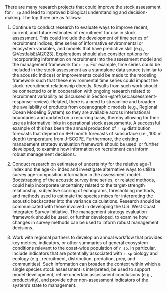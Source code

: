 <!-- This section is loaded from within
executive-summary/executive-summary.rmd and also from
research-needs-section/research-needs-loader.rmd -->

There are many research projects that could improve the stock assessment for
`r sp` and lead to improved biological understanding and decision-making. The
top three are as follows:

1. Continue to conduct research to evaluate ways to improve recent, current,
and future estimates of recruitment for use in stock assessment. This could
include the development of time series of recruitment indices, time series of
informative environmental or ecosystem variables, and models that have
predictive skill [e.g., @VestfalsEtAl2023]. Explorations should also consider
options for incorporating information on recruitment into the assessment model
and the management framework for `r sp`. For example, time series could be
included in the stock assessment as a standalone data source (similar to the
acoustic indices) or improvements could be made to the modeling framework
such that these environmental time series could impact the stock--recruitment
relationship directly. Results from such work should be connected to or in
cooperation with ongoing research related to recruitment variability as discussed
in Section~\@ref(sec:assessment-response-review). Related, there is a need to
streamline and broaden the availability of products from oceanographic models
(e.g., Regional Ocean Modeling System) so they are available across
international boundaries and updated on a recurring basis, thereby allowing for
their use as informative links in operational stock assessments. A successful
example of this has been the annual production of `r sp` distribution forecasts
that depend on 6--9 month forecasts of subsurface (i.e., 100 m depth)
temperature from [J-SCOPE](http://www.nanoos.org/products/j-scope/home.php).
Furthermore, the existing management strategy evaluation framework should be
used, or further developed, to examine how information on recruitment can
inform robust management decisions.

2. Conduct research on estimates of uncertainty for the relative age-1 index
and the age-2$+$ index and investigate alternative ways to utilize survey
age-composition information in the assessment model. Bootstrapping of the
acoustic survey time series, or related methods, could help incorporate
uncertainty related to the target-strength relationship, subjective scoring of
echograms, thresholding methods, and methods used to estimate the species mixes
for interpreting the acoustic backscatter into the variance calculations.
Research should be communicated with those involved in developing the U.S. West
Coast Integrated Survey Initiative. The management strategy evaluation
framework should be used, or further developed, to examine how changes in
survey methods can be used to inform robust management decisions.

1. Work with regional partners to develop an annual workflow that provides key
metrics, indicators, or other summaries of general ecosystem conditions
relevant to the coast-wide population of `r sp`.  In particular, include
indicators that are potentially associated with `r sp` biology and ecology
(e.g., recruitment, distribution, predation, prey, and communities). Such
information can broaden the context within which a single species stock
assessment is interpreted, be used to support model development, refine
uncertain assessment conclusions (e.g., productivity), and provide other
non-assessment indicators of the system's state to management.